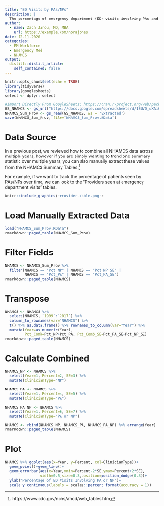 ```yaml
---
title: "ED Visits by PAs/NPs"
description: |
  The percentage of emergency department (ED) visits involving PAs and NPs has steadily risen over the two decade period between (1999 and 2107) from ~5% in 1999 to ~25% of patient visits in 2017.
author:
  - name: Zach Jarou, MD, MBA
    url: https://example.com/norajones
date: 12-11-2020
categories:
  - EM Workforce
  - Emergency Med
  - NHAMCS
output:
  distill::distill_article:
    self_contained: false
---
```


```r
knitr::opts_chunk$set(echo = TRUE)
library(tidyverse)
library(googlesheets)
select <- dplyr::select
```



```r
#Import Directly From GoogleSheets: https://cran.r-project.org/web/packages/googlesheets/googlesheets.pdf 
GS_NHAMCS <- gs_url("https://docs.google.com/spreadsheets/d/1EUVD_uXAi0KL0I3MFv9gs0FEnXpDI2UUHhqNn-i6b6U/edit#gid=637051178")
NHAMCS_Sum_Prov <- gs_read(GS_NHAMCS, ws = 'Extracted')
save(NHAMCS_Sum_Prov, file="NHAMCS_Sum_Prov.RData")
```

# Data Source

In a previous post, we reviewed how to combine all NHAMCS data across multiple years, however if you are simply wanting to trend one summary statistic over multiple years, you can also manually extract these values from the NHAMCS Summary Tables.^[https://www.cdc.gov/nchs/ahcd/web_tables.htm]

For example, if we want to track the percentage of patients seen by PAs/NPs over time, we can look to the "Providers seen at emergency department visits" tables.

```r
knitr::include_graphics("Provider-Table.png")
```

# Load Manually Extracted Data

```r
load("NHAMCS_Sum_Prov.RData")
rmarkdown::paged_table(NHAMCS_Sum_Prov)
```

# Filter Fields

```r
NHAMCS <- NHAMCS_Sum_Prov %>% 
  filter(NHAMCS == "Pct_NP" | NHAMCS == "Pct_NP_SE" | 
         NHAMCS == "Pct_PA" | NHAMCS == "Pct_PA_SE")
rmarkdown::paged_table(NHAMCS)
```

# Transpose

```r
NHAMCS <- NHAMCS %>% 
  select(NHAMCS, `1999`:`2017`) %>% 
  column_to_rownames(var="NHAMCS") %>% 
  t() %>% as.data.frame() %>% rownames_to_column(var="Year") %>% 
  mutate(Year=as.numeric(Year),
         Pct_Comb=Pct_NP+Pct_PA, Pct_Comb_SE=Pct_PA_SE+Pct_NP_SE)
rmarkdown::paged_table(NHAMCS)
```

# Calculate Combined

```r
NHAMCS_NP <- NHAMCS %>% 
  select(Year=1, Percent=2, SE=3) %>% 
  mutate(ClinicianType="NP")

NHAMCS_PA <- NHAMCS %>% 
  select(Year=1, Percent=4, SE=5) %>% 
  mutate(ClinicianType="PA")

NHAMCS_PA_NP <- NHAMCS %>% 
  select(Year=1, Percent=6, SE=7) %>% 
  mutate(ClinicianType="PA or NP")

NHAMCS <- rbind(NHAMCS_NP, NHAMCS_PA, NHAMCS_PA_NP) %>% arrange(Year)
rmarkdown::paged_table(NHAMCS)
```

# Plot

```r
NHAMCS %>% ggplot(aes(x=Year, y=Percent, col=ClinicianType))+
  geom_point()+geom_line()+
  geom_errorbar(aes(x=Year,ymin=Percent-2*SE,ymax=Percent+2*SE),
                width=0.5,size=0.3,position=position_dodge(0.3))+
  ylab("Percentage of ED Visits Involving PA or NP")+
  scale_y_continuous(labels = scales::percent_format(accuracy = 1))
```
